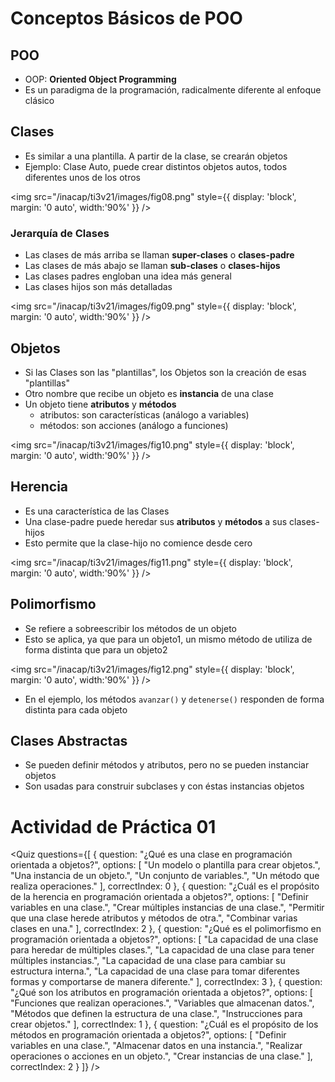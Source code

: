 # Conceptos Básicos de POO

## POO
- OOP: **Oriented Object Programming**
- Es un paradigma de la programación, radicalmente diferente al enfoque clásico

## Clases
- Es similar a una plantilla. A partir de la clase, se crearán objetos
- Ejemplo: Clase Auto, puede crear distintos objetos autos, todos diferentes unos de los otros

<img 
    src="/inacap/ti3v21/images/fig08.png"
    style={{ display: 'block', margin: '0 auto', width:'90%' }} 
/>

### Jerarquía de Clases
- Las clases de más arriba se llaman **super-clases** o **clases-padre**
- Las clases de más abajo se llaman **sub-clases** o **clases-hijos**
- Las clases padres engloban una idea más general
- Las clases hijos son más detalladas

<img 
    src="/inacap/ti3v21/images/fig09.png"
    style={{ display: 'block', margin: '0 auto', width:'90%' }} 
/>

## Objetos
- Si las Clases son las "plantillas", los Objetos son la creación de esas "plantillas"
- Otro nombre que recibe un objeto es **instancia** de una clase
- Un objeto tiene **atributos** y **métodos**
	- atributos: son características (análogo a variables)
	- métodos: son acciones (análogo a funciones)

<img 
    src="/inacap/ti3v21/images/fig10.png"
    style={{ display: 'block', margin: '0 auto', width:'90%' }} 
/>

## Herencia
- Es una característica de las Clases
- Una clase-padre puede heredar sus **atributos** y **métodos** a sus clases-hijos
- Esto permite que la clase-hijo no comience desde cero

<img 
    src="/inacap/ti3v21/images/fig11.png"
    style={{ display: 'block', margin: '0 auto', width:'90%' }} 
/>

## Polimorfismo
- Se refiere a sobreescribir los métodos de un objeto
- Esto se aplica, ya que para un objeto1, un mismo método de utiliza de forma distinta que para un objeto2

<img 
    src="/inacap/ti3v21/images/fig12.png"
    style={{ display: 'block', margin: '0 auto', width:'90%' }} 
/>
<br/>
- En el ejemplo, los métodos `avanzar()` y `detenerse()` responden de forma distinta para cada objeto

## Clases Abstractas
- Se pueden definir métodos y atributos, pero no se pueden instanciar objetos
- Son usadas para construir subclases y con éstas instancias objetos

# Actividad de Práctica 01
<Quiz questions={[
  {
    question: "¿Qué es una clase en programación orientada a objetos?",
    options: [
      "Un modelo o plantilla para crear objetos.",
      "Una instancia de un objeto.",
      "Un conjunto de variables.",
      "Un método que realiza operaciones."
    ],
    correctIndex: 0
  },
  {
    question: "¿Cuál es el propósito de la herencia en programación orientada a objetos?",
    options: [
      "Definir variables en una clase.",
      "Crear múltiples instancias de una clase.",
      "Permitir que una clase herede atributos y métodos de otra.",
      "Combinar varias clases en una."
    ],
    correctIndex: 2
  },
  {
    question: "¿Qué es el polimorfismo en programación orientada a objetos?",
    options: [
      "La capacidad de una clase para heredar de múltiples clases.",
      "La capacidad de una clase para tener múltiples instancias.",
      "La capacidad de una clase para cambiar su estructura interna.",
      "La capacidad de una clase para tomar diferentes formas y comportarse de manera diferente."
    ],
    correctIndex: 3
  },
  {
    question: "¿Qué son los atributos en programación orientada a objetos?",
    options: [
      "Funciones que realizan operaciones.",
      "Variables que almacenan datos.",
      "Métodos que definen la estructura de una clase.",
      "Instrucciones para crear objetos."
    ],
    correctIndex: 1
  },
  {
    question: "¿Cuál es el propósito de los métodos en programación orientada a objetos?",
    options: [
      "Definir variables en una clase.",
      "Almacenar datos en una instancia.",
      "Realizar operaciones o acciones en un objeto.",
      "Crear instancias de una clase."
    ],
    correctIndex: 2
  }
]} />
